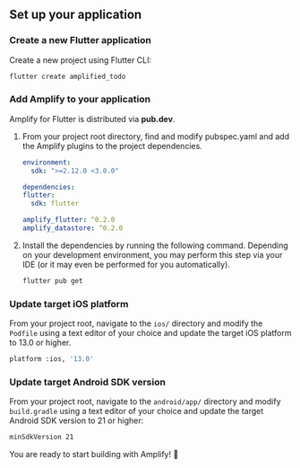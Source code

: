 ## Set up your application

### Create a new Flutter application 

Create a new project using Flutter CLI:

```bash
flutter create amplified_todo
```

### Add Amplify to your application

Amplify for Flutter is distributed via **pub.dev**.

1. From your project root directory, find and modify pubspec.yaml and add the Amplify plugins to the project dependencies.

    ```yaml
    environment:
      sdk: ">=2.12.0 <3.0.0"

    dependencies:
    flutter:
      sdk: flutter

    amplify_flutter: ^0.2.0
    amplify_datastore: ^0.2.0
    ```

2. Install the dependencies by running the following command. Depending on your development environment, you may perform this step via your IDE (or it may even be performed for you automatically).

    ```bash
    flutter pub get 
    ```

### Update target iOS platform

From your project root, navigate to the `ios/` directory and modify the `Podfile` using a text editor of your choice and update the target iOS platform to 13.0 or higher.

```bash
platform :ios, '13.0'
```

### Update target Android SDK version

From your project root, navigate to the `android/app/` directory and modify `build.gradle` using a text editor of your choice and update the target Android SDK version to 21 or higher:

```bash
minSdkVersion 21
```

You are ready to start building with Amplify! 🎉
